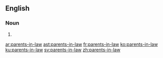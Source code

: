 ==English==

===Noun===
{{head|en|plural}}

# {{plural of|parent-in-law|lang=en}}

[[ar:parents-in-law]]
[[ast:parents-in-law]]
[[fr:parents-in-law]]
[[ko:parents-in-law]]
[[ku:parents-in-law]]
[[sv:parents-in-law]]
[[zh:parents-in-law]]